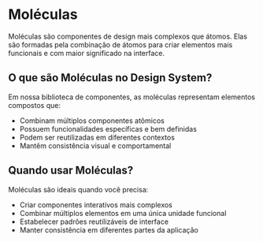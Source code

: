
<Meta title="Molecules/About" />

# Moléculas

Moléculas são componentes de design mais complexos que átomos. Elas são formadas pela combinação de átomos para criar elementos mais funcionais e com maior significado na interface.

## O que são Moléculas no Design System?

Em nossa biblioteca de componentes, as moléculas representam elementos compostos que:

- Combinam múltiplos componentes atômicos
- Possuem funcionalidades específicas e bem definidas
- Podem ser reutilizadas em diferentes contextos
- Mantêm consistência visual e comportamental

## Quando usar Moléculas?

Moléculas são ideais quando você precisa:
- Criar componentes interativos mais complexos
- Combinar múltiplos elementos em uma única unidade funcional
- Estabelecer padrões reutilizáveis de interface
- Manter consistência em diferentes partes da aplicação
